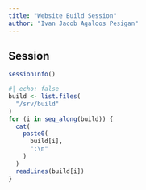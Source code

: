 ```yaml
---
title: "Website Build Session"
author: "Ivan Jacob Agaloos Pesigan"
---
```


## Session

```r
sessionInfo()
```

```r
#| echo: false
build <- list.files(
  "/srv/build"
)
for (i in seq_along(build)) {
  cat(
    paste0(
      build[i],
      ":\n"
    )
  )
  readLines(build[i])
}
```
